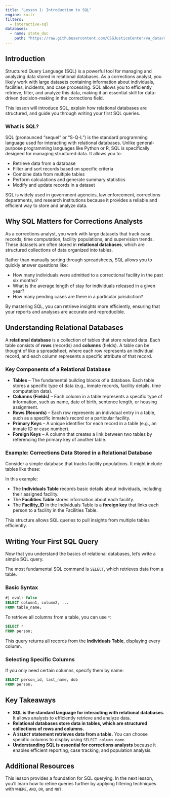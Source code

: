 ```yaml
---
title: "Lesson 1: Introduction to SQL"
engine: knitr
filters:
  - interactive-sql
databases:
  - name: state_doc
    path: "https://raw.githubusercontent.com/CSGJusticeCenter/va_data/main/courses/intro_sql/state_doc.db"  
---
```


## Introduction

Structured Query Language (SQL) is a powerful tool for managing and analyzing data stored in relational databases. As a corrections analyst, you likely work with large datasets containing information about individuals, facilities, incidents, and case processing. SQL allows you to efficiently retrieve, filter, and analyze this data, making it an essential skill for data-driven decision-making in the corrections field.

This lesson will introduce SQL, explain how relational databases are structured, and guide you through writing your first SQL queries.

### What is SQL?

SQL (pronounced "sequel" or "S-Q-L") is the standard programming language used for interacting with relational databases. Unlike general-purpose programming languages like Python or R, SQL is specifically designed for managing structured data. It allows you to:

- Retrieve data from a database
- Filter and sort records based on specific criteria
- Combine data from multiple tables
- Perform calculations and generate summary statistics
- Modify and update records in a dataset

SQL is widely used in government agencies, law enforcement, corrections departments, and research institutions because it provides a reliable and efficient way to store and analyze data.

## Why SQL Matters for Corrections Analysts

As a corrections analyst, you work with large datasets that track case records, time computation, facility populations, and supervision trends. These datasets are often stored in **relational databases**, which are structured collections of data organized into tables.

Rather than manually sorting through spreadsheets, SQL allows you to quickly answer questions like:

- How many individuals were admitted to a correctional facility in the past six months?
- What is the average length of stay for individuals released in a given year?
- How many pending cases are there in a particular jurisdiction?

By mastering SQL, you can retrieve insights more efficiently, ensuring that your reports and analyses are accurate and reproducible.

## Understanding Relational Databases

A **relational database** is a collection of tables that store related data. Each table consists of **rows** (records) and **columns** (fields). A table can be thought of like a spreadsheet, where each row represents an individual record, and each column represents a specific attribute of that record.

### Key Components of a Relational Database

- **Tables** – The fundamental building blocks of a database. Each table stores a specific type of data (e.g., inmate records, facility details, time computation data).
- **Columns (Fields)** – Each column in a table represents a specific type of information, such as name, date of birth, sentence length, or housing assignment.
- **Rows (Records)** – Each row represents an individual entry in a table, such as a specific inmate's record or a particular facility.
- **Primary Keys** – A unique identifier for each record in a table (e.g., an inmate ID or case number).
- **Foreign Keys** – A column that creates a link between two tables by referencing the primary key of another table.

### Example: Corrections Data Stored in a Relational Database

Consider a simple database that tracks facility populations. It might include tables like these:

In this example:

- The **Individuals Table** records basic details about individuals, including their assigned facility.
- The **Facilities Table** stores information about each facility.
- The **Facility_ID** in the Individuals Table is a **foreign key** that links each person to a facility in the Facilities Table.

This structure allows SQL queries to pull insights from multiple tables efficiently.

## Writing Your First SQL Query

Now that you understand the basics of relational databases, let's write a simple SQL query.

The most fundamental SQL command is `SELECT`, which retrieves data from a table.

### Basic Syntax

```sql
#| eval: false
SELECT column1, column2, ...
FROM table_name;
```

To retrieve all columns from a table, you can use `*`:

```.sql
SELECT *
FROM person;
```

This query returns all records from the **Individuals Table**, displaying every column.

### Selecting Specific Columns

If you only need certain columns, specify them by name:

```.sql
SELECT person_id, last_name, dob
FROM person;
```

## Key Takeaways

- **SQL is the standard language for interacting with relational databases.** It allows analysts to efficiently retrieve and analyze data.
- **Relational databases store data in tables, which are structured collections of rows and columns.**
- **A `SELECT` statement retrieves data from a table.** You can choose specific columns to display using `SELECT column_name`.
- **Understanding SQL is essential for corrections analysts** because it enables efficient reporting, case tracking, and population analysis.

## Additional Resources

This lesson provides a foundation for SQL querying. In the next lesson, you'll learn how to refine queries further by applying filtering techniques with `WHERE`, `AND`, `OR`, and `NOT`.

